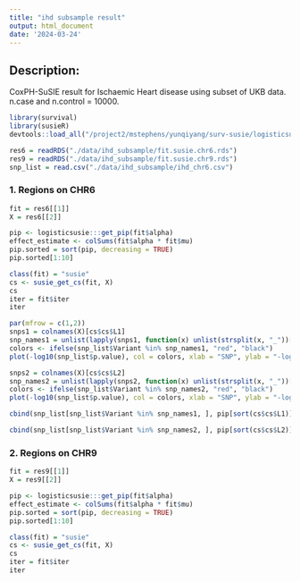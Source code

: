 ```yaml
---
title: "ihd subsample result"
output: html_document
date: '2024-03-24'
---
```


## Description:

CoxPH-SuSIE result for Ischaemic Heart disease using subset of UKB data. n.case and n.control = 10000.

```r
library(survival)
library(susieR)
devtools::load_all("/project2/mstephens/yunqiyang/surv-susie/logisticsusie")
```

```r
res6 = readRDS("./data/ihd_subsample/fit.susie.chr6.rds")
res9 = readRDS("./data/ihd_subsample/fit.susie.chr9.rds")
snp_list = read.csv("./data/ihd_subsample/ihd_chr6.csv")
```

### 1. Regions on CHR6
```r
fit = res6[[1]]
X = res6[[2]]

pip <- logisticsusie:::get_pip(fit$alpha)
effect_estimate <- colSums(fit$alpha * fit$mu)
pip.sorted = sort(pip, decreasing = TRUE)
pip.sorted[1:10]
```

```r
class(fit) = "susie"
cs <- susie_get_cs(fit, X)
cs
iter = fit$iter
iter
```

```r
par(mfrow = c(1,2))
snps1 = colnames(X)[cs$cs$L1]
snp_names1 = unlist(lapply(snps1, function(x) unlist(strsplit(x, "_"))[1]))
colors <- ifelse(snp_list$Variant %in% snp_names1, "red", "black")
plot(-log10(snp_list$p.value), col = colors, xlab = "SNP", ylab = "-log10(p-value)")

snps2 = colnames(X)[cs$cs$L2]
snp_names2 = unlist(lapply(snps2, function(x) unlist(strsplit(x, "_"))[1]))
colors <- ifelse(snp_list$Variant %in% snp_names2, "red", "black")
plot(-log10(snp_list$p.value), col = colors, xlab = "SNP", ylab = "-log10(p-value)")
```

```r

cbind(snp_list[snp_list$Variant %in% snp_names1, ], pip[sort(cs$cs$L1)])
```

```r
cbind(snp_list[snp_list$Variant %in% snp_names2, ], pip[sort(cs$cs$L2)])
```


### 2. Regions on CHR9
```r
fit = res9[[1]]
X = res9[[2]]

pip <- logisticsusie:::get_pip(fit$alpha)
effect_estimate <- colSums(fit$alpha * fit$mu)
pip.sorted = sort(pip, decreasing = TRUE)
pip.sorted[1:10]
```

```r
class(fit) = "susie"
cs <- susie_get_cs(fit, X)
cs
iter = fit$iter
iter
```


